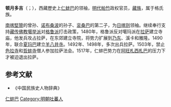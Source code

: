 '''顿月多吉'''（{{bo|z=དོན་ཡོད་རྡོ་རྗེ|w=don yod rdo rje}}；{{bd|1463年||1512年|3月23日|catIdx=D}}），西藏歷史上[[仁蚌巴|仁蚌巴]]的领袖，[[明代|明代]][[帕竹|帕竹]]政权官员，[[藏族|藏族]]，属于格氏族。

[[南喀堅贊|南喀堅贊]]的曾孙、[[诺布桑波|诺布桑波]]的孙子、[[衮桑巴|衮桑巴]]的第二子，为[[日喀则|日喀则]]领袖。继续奉行支持[[藏传佛教|藏传佛教]][[噶举派|噶举派]]对[[格鲁派|格鲁派]]打击政策，1480年，格鲁派反对噶玛派在[[拉萨|拉萨]]建立寺庙，他发兵攻占拉萨，在东郊建立寺院，将势力扩展到[[乃东|乃东]]、溪卡和雅隆。1490年，联合[[夏玛巴|夏玛巴]]建立[[羊八井寺|羊八井寺]]。1492年、1498年，多次出兵拉萨。1503年，禁止[[色拉寺|色拉寺]]和[[哲蚌寺|哲蚌寺]]僧人参加拉萨法会。1517年，仁蚌巴势力在[[阿旺札西札巴|阿旺札西札巴]]的压力下才被迫退出拉萨。

== 参考文献 ==
* 《中国民族史人物辞典》

[[Category:西藏君主|仁蚌巴]]
[[Category:明朝吐蕃人|Category:明朝吐蕃人]]